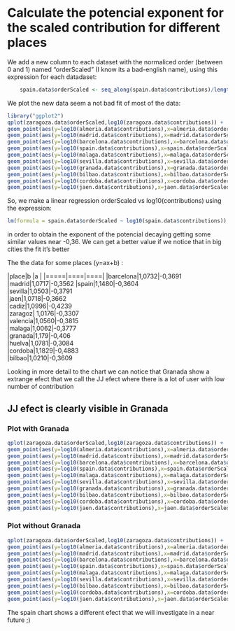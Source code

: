 # Calculate the potencial exponent for the scaled contribution for different places

We add a new column to each dataset with the normaliced order (between 0 and 1) named "orderScaled" (I know its a bad-english name), using this expression for each datadaset:

```r
	spain.data$orderScaled <- seq_along(spain.data$contributions)/length(spain.data$contributions)
```

We plot the new data seem a not bad fit of most of the data:

```r
library("ggplot2")
qplot(zaragoza.data$orderScaled,log10(zaragoza.data$contributions)) + 
geom_point(aes(y=log10(almeria.data$contributions),x=almeria.data$orderScaled,color='almeria.data$contributions')) + 
geom_point(aes(y=log10(madrid.data$contributions),x=madrid.data$orderScaled,color='madrid.data$contributions')) + 
geom_point(aes(y=log10(barcelona.data$contributions),x=barcelona.data$orderScaled,color='barcelona.data$contributions')) + 
geom_point(aes(y=log10(spain.data$contributions),x=spain.data$orderScaled,color='spain.data$contributions')) +
geom_point(aes(y=log10(malaga.data$contributions),x=malaga.data$orderScaled,color='malaga.data$contributions')) +
geom_point(aes(y=log10(sevilla.data$contributions),x=sevilla.data$orderScaled,color='sevilla.data$contributions')) +
geom_point(aes(y=log10(granada.data$contributions),x=granada.data$orderScaled,color='granada.data$contributions')) +
geom_point(aes(y=log10(bilbao.data$contributions),x=bilbao.data$orderScaled,color='bilbao.data$contributions')) +
geom_point(aes(y=log10(cordoba.data$contributions),x=cordoba.data$orderScaled,color='cordoba.data$contributions')) +
geom_point(aes(y=log10(jaen.data$contributions),x=jaen.data$orderScaled,color='jaen.data$contributions'))
```

So, we make a linear regression  orderScaled vs log10(contributions) using the expression:

```r
lm(formula = spain.data$orderScaled ~ log10(spain.data$contributions))
```

in order to obtain the exponent of the potencial decaying getting some similar values near -0,36.
We can get a better value if we notice that in big cities the fit it's better

The the data for some places (y=ax+b) :

|place|b   |a   |
|=====|====|====|
|barcelona|1,0732|-0,3691
|madrid|1,0717|-0,3562 
|spain|1,1480|-0,3604  
|sevilla|1,0503|-0,3791  
|jaen|1,0718|-0,3662  
|cadiz|1,0996|-0,4239  
|zaragoz| 1,0176|-0,3307  
|valencia|1,0560|-0,3815  
|malaga|1,0062|-0,3777  
|granada|1,179|-0,406  
|huelva|1,0781|-0,3084  
|cordoba|1,1829|-0,4883  
|bilbao|1,0210|-0,3609


Looking in more detail to the chart we can notice that Granada show a extrange efect that we call  the JJ efect where there is a lot of user with low number of contribution

## JJ efect is clearly visible in Granada

### Plot with Granada

```r
qplot(zaragoza.data$orderScaled,log10(zaragoza.data$contributions)) + 
geom_point(aes(y=log10(almeria.data$contributions),x=almeria.data$orderScaled,color='almeria.data$contributions')) + 
geom_point(aes(y=log10(madrid.data$contributions),x=madrid.data$orderScaled,color='madrid.data$contributions')) + 
geom_point(aes(y=log10(barcelona.data$contributions),x=barcelona.data$orderScaled,color='barcelona.data$contributions')) + 
geom_point(aes(y=log10(spain.data$contributions),x=spain.data$orderScaled,color='spain.data$contributions')) +
geom_point(aes(y=log10(malaga.data$contributions),x=malaga.data$orderScaled,color='malaga.data$contributions')) +
geom_point(aes(y=log10(sevilla.data$contributions),x=sevilla.data$orderScaled,color='sevilla.data$contributions')) +
geom_point(aes(y=log10(granada.data$contributions),x=granada.data$orderScaled,color='granada.data$contributions')) +
geom_point(aes(y=log10(bilbao.data$contributions),x=bilbao.data$orderScaled,color='bilbao.data$contributions')) +
geom_point(aes(y=log10(cordoba.data$contributions),x=cordoba.data$orderScaled,color='cordoba.data$contributions')) +
geom_point(aes(y=log10(jaen.data$contributions),x=jaen.data$orderScaled,color='jaen.data$contributions'))
```

### Plot without Granada

```r
qplot(zaragoza.data$orderScaled,log10(zaragoza.data$contributions)) + 
geom_point(aes(y=log10(almeria.data$contributions),x=almeria.data$orderScaled,color='almeria.data$contributions')) + 
geom_point(aes(y=log10(madrid.data$contributions),x=madrid.data$orderScaled,color='madrid.data$contributions')) + 
geom_point(aes(y=log10(barcelona.data$contributions),x=barcelona.data$orderScaled,color='barcelona.data$contributions')) + 
geom_point(aes(y=log10(spain.data$contributions),x=spain.data$orderScaled,color='spain.data$contributions')) +
geom_point(aes(y=log10(malaga.data$contributions),x=malaga.data$orderScaled,color='malaga.data$contributions')) +
geom_point(aes(y=log10(sevilla.data$contributions),x=sevilla.data$orderScaled,color='sevilla.data$contributions')) +
geom_point(aes(y=log10(bilbao.data$contributions),x=bilbao.data$orderScaled,color='bilbao.data$contributions')) +
geom_point(aes(y=log10(cordoba.data$contributions),x=cordoba.data$orderScaled,color='cordoba.data$contributions')) +
geom_point(aes(y=log10(jaen.data$contributions),x=jaen.data$orderScaled,color='jaen.data$contributions'))
```

The spain chart shows a different efect that we will investigate in a near future ;)
